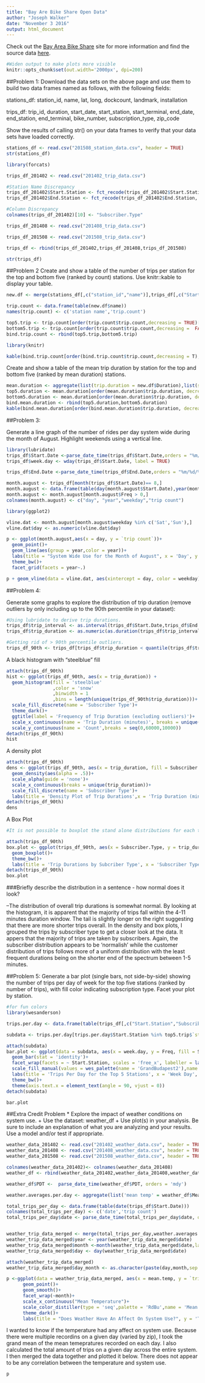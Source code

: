 ---
title: "Bay Are Bike Share Open Data"
author: "Joseph Walker"
date: "November 3 2016"
output: html_document
---

Check out the [Bay Area Bike Share](www.bayareabikeshare.com) site for more information and find the source data [here](http://www.bayareabikeshare.com/open-data).

```{r Setup, echo=TRUE}
#Widen output to make plots more visible
knitr::opts_chunk$set(out.width='2000px', dpi=200)
```
##Problem 1:
Download the data sets on the above page and use them to build two data frames named as follows, with the following fields:

stations_df: station_id, name, lat, long, dockcount, landmark, installation

trips_df: trip_id, duration, start_date, start_station, start_terminal, end_date, end_station, end_terminal, bike_number, subscription_type, zip_code

Show the results of calling str() on your data frames to verify that your data sets have loaded correctly.
```{r Problem 1, echo = TRUE}

stations_df <- read.csv("201508_station_data.csv", header = TRUE)
str(stations_df)

library(forcats)

trips_df_201402 <- read.csv("201402_trip_data.csv")

#Station Name Discrepancy
trips_df_201402$Start.Station <- fct_recode(trips_df_201402$Start.Station, "Santa Clara County Civic Center" = 'San Jose Government Center')
trips_df_201402$End.Station <- fct_recode(trips_df_201402$End.Station, "Santa Clara County Civic Center" = 'San Jose Government Center')

#Column Discrepancy
colnames(trips_df_201402)[10] <- "Subscriber.Type"

trips_df_201408 <- read.csv("201408_trip_data.csv")

trips_df_201508 <- read.csv("201508_trip_data.csv")

trips_df <- rbind(trips_df_201402,trips_df_201408,trips_df_201508)

str(trips_df)
```

##Problem 2
Create and show a table of the number of trips per station for the top and bottom five (ranked by count) stations.  Use knitr::kable to display your table.
```{r Problem 2.1, echo = TRUE}
new.df <- merge(stations_df[,c("station_id","name")],trips_df[,c("Start.Station","Trip.ID","Duration")],by.x = 'name', by.y = 'Start.Station')

trip.count <- data.frame(table(new.df$name))
names(trip.count) <- c('station name','trip.count')

top5.trip <- trip.count[order(trip.count$trip.count,decreasing = TRUE)[1:5],]
bottom5.trip <- trip.count[order(trip.count$trip.count,decreasing =  FALSE)[1:5],]
bind.trip.count <- rbind(top5.trip,bottom5.trip)

library(knitr) 

kable(bind.trip.count[order(bind.trip.count$trip.count,decreasing = T),],align = 'c',caption = 'Frequency of Trips per Station',col.names = c('station name','trip count'),row.names = FALSE)
```

Create and show a table of the mean trip duration by station for the top and bottom five (ranked by mean duration) stations.
```{r Problem 2.2, echo = TRUE}
mean.duration <- aggregate(list(trip.duration = new.df$Duration),list(station = new.df$name), FUN = mean, na.rm = TRUE)
top5.duration <- mean.duration[order(mean.duration$trip.duration, decreasing = TRUE)[1:5],]
bottom5.duration <- mean.duration[order(mean.duration$trip.duration, decreasing = FALSE)[1:5],]
bind.mean.duration <- rbind(top5.duration,bottom5.duration)
kable(bind.mean.duration[order(bind.mean.duration$trip.duration, decreasing = TRUE),], align = 'c', caption = 'Average Trip Duration per Station',col.names = c('Station','Trip Duration'),row.names = FALSE)
```

##Problem 3:

Generate a line graph of the number of rides per day system wide during the month of August.  Highlight weekends using a vertical line.

```{r Problem 3, echo=TRUE, message=FALSE, warning=FALSE}
library(lubridate)
trips_df$Start.Date <-parse_date_time(trips_df$Start.Date,orders = "%m/%d/%y H:M")
trips_df$week.day <- wday(trips_df$Start.Date, label = TRUE)

trips_df$End.Date <-parse_date_time(trips_df$End.Date,orders = "%m/%d/%y H:M")

month.august <- trips_df[month(trips_df$Start.Date)== 8,]
month.august <- data.frame(table(day(month.august$Start.Date),year(month.august$Start.Date),month.august$week.day))
month.august <- month.august[month.august$Freq > 0,]
colnames(month.august) <- c("day", "year","weekday","trip count")

library(ggplot2)

vline.dat <- month.august[month.august$weekday %in% c('Sat','Sun'),]
vline.dat$day <- as.numeric(vline.dat$day)

p <- ggplot(month.august,aes(x = day, y = `trip count`))+
  geom_point()+
  geom_line(aes(group = year,color = year))+
  labs(title = "System Wide Use for the Month of August", x = 'Day', y = 'Trip Count')+
  theme_bw()+
  facet_grid(facets = year~.)

p + geom_vline(data = vline.dat, aes(xintercept = day, color = weekday), show.legend = TRUE,linetype = 'dashed')
```

##Problem 4:

Generate some graphs to explore the distribution of trip duration (remove outliers by only including up to the 90th percentile in your dataset):

```{r Problem 4, echo = TRUE}
#Using lubridate to derive trip durations.
trips_df$trip_interval <- as.interval(trips_df$Start.Date,trips_df$End.Date)
trips_df$trip_duration <- as.numeric(as.duration(trips_df$trip_interval),'minutes')

#Getting rid of > 90th percentile outliers.
trips_df_90th <- trips_df[trips_df$trip_duration < quantile(trips_df$trip_duration, .9),]
```

A black histogram with "steelblue" fill
```{r Problem 4 - histogram, echo = TRUE}
attach(trips_df_90th)
hist <- ggplot(trips_df_90th, aes(x = trip_duration)) +
  geom_histogram(fill = 'steelblue'
                 ,color = 'snow'
                 ,binwidth = 1
                 ,bins = length(unique(trips_df_90th$trip_duration)))+
  scale_fill_discrete(name = 'Subscriber Type')+
  theme_dark()+
  ggtitle(label = 'Frequency of Trip Duration (excluding outliers)')+    
  scale_x_continuous(name = 'Trip Duration (minutes)', breaks = unique(trip_duration))+
  scale_y_continuous(name = 'Count',breaks = seq(0,60000,10000))
detach(trips_df_90th)
hist
```

A density plot

```{r Problem 4 - Density, Echo = TRUE}
attach(trips_df_90th)
dens <- ggplot(trips_df_90th, aes(x = trip_duration, fill = Subscriber.Type))+
  geom_density(aes(alpha = .5))+
  scale_alpha(guide = 'none')+
  scale_x_continuous(breaks = unique(trip_duration))+
  scale_fill_discrete(name = 'Subscriber Type')+
  labs(title = 'Density Plot of Trip Durations',x = 'Trip Duration (mintues)', y = 'Density')
detach(trips_df_90th)
dens
```

A Box Plot

```{r Problem 4 - Box, echo = TRUE}
#It is not possible to boxplot the stand alone distributions for each trip duration (Using a histogram to look at the frequency for each trip duration as above would be appropriate). You need another variable in order to generate the statistics associated with a boxplot (mean, quantiles, outliers, etc...) In this case, I decided to look at the trip durations by subcriber type. 

attach(trips_df_90th)
box.plot <- ggplot(trips_df_90th, aes(x = Subscriber.Type, y = trip_duration, color = Subscriber.Type))+
  geom_boxplot()+
  theme_bw()+
  labs(title = 'Trip Durations by Subcriber Type', x = 'Subscriber Type', y = 'Trip Duration')
detach(trips_df_90th)
box.plot
```

###Briefly describe the distribution in a sentence - how normal does it look?

--The distribution of overall trip durations is somewhat normal. By looking at the histogram, it is apparent that the majority of trips fall within the 4-11 minutes duration window. The tail is slightly longer on the right suggesting that there are more shorter trips overall.
In the density and box plots, I grouped the trips by subscriber type to get a closer look at the data. It appers that the majority of trips are taken by subscribers. Again, the subscriber distribution appears to be 'normalish' while the customer distribution of trips follows more of a uniform distribution with the least frequent durations being on the shorter end of the spectrum between 1-5 minutes.

##Problem 5:
Generate a bar plot (single bars, not side-by-side) showing the number of trips per day of week for the top five stations (ranked by number of trips), with fill color indicating subscription type.
Facet your plot by station.
```{r Problem 5, echo = TRUE}
#for fun colors
library(wesanderson)

trips.per.day <- data.frame(table(trips_df[,c("Start.Station","Subscriber.Type",'week.day')]))

subdata <- trips.per.day[trips.per.day$Start.Station %in% top5.trip$`station name`,]

attach(subdata)
bar.plot <- ggplot(data = subdata, aes(x = week.day, y = Freq, fill = Subscriber.Type))+
  geom_bar(stat = 'identity')+
  facet_wrap(facets = ~ Start.Station, scales = 'free_x', labeller = label_wrap_gen(multi_line = TRUE))+
  scale_fill_manual(values = wes_palette(name = 'GrandBudapest2'),name = 'Subcriber Type') +
  labs(title = 'Trips Per Day for the Top 5 Stations', x = 'Week Day', y = 'Trip Count')+
  theme_bw()+
  theme(axis.text.x = element_text(angle = 90, vjust = 0))
detach(subdata)

bar.plot 
```

##Extra Credit Problem
* Explore the impact of weather conditions on system use. 
  + Use the dataset: weather_df
  + Use plot(s) in your analysis.  Be sure to include an explanation of what you are        analyzing and your results.  Use a model and/or test if appropriate.
  
```{r Extra Credit, echo = TRUE}
weather_data_201402 <- read.csv("201402_weather_data.csv", header = TRUE)
weather_data_201408 <- read.csv("201408_weather_data.csv", header = TRUE)
weather_data_201508 <- read.csv("201508_weather_data.csv", header = TRUE)

colnames(weather_data_201402)<- colnames(weather_data_201408)
weather_df <- rbind(weather_data_201402,weather_data_201408,weather_data_201508)

weather_df$PDT <-  parse_date_time(weather_df$PDT, orders = 'mdy')

weather.averages.per.day <- aggregate(list('mean temp' = weather_df$Mean.TemperatureF), list('date' = weather_df$PDT), FUN = mean, na.rm = TRUE)

total_trips_per_day <- data.frame(table(date(trips_df$Start.Date)))
colnames(total_trips_per_day) <- c('date','trip count')
total_trips_per_day$date <- parse_date_time(total_trips_per_day$date, orders  = 'ymd')


weather_trip_data_merged <- merge(total_trips_per_day,weather.averages.per.day)
weather_trip_data_merged$year <- year(weather_trip_data_merged$date)
weather_trip_data_merged$month <-month(weather_trip_data_merged$date,label = TRUE)
weather_trip_data_merged$day <- day(weather_trip_data_merged$date)

attach(weather_trip_data_merged)
weather_trip_data_merged$day_month <- as.character(paste(day,month,sep = '-'))

p <-ggplot(data = weather_trip_data_merged, aes(x = mean.temp, y = `trip count`, color = mean.temp))+
      geom_point()+
      geom_smooth()+
      facet_wrap(~month)+
      scale_x_continuous("Mean Temperature")+
      scale_color_distiller(type = 'seq',palette = 'RdBu',name = 'Mean Temp')+
      theme_dark()+ 
      labs(title = "Does Weather Have An Affect On System Use?", y = 'Trip Count')
```

I wanted to know if the temperature had any affect on system use. Because there were multiple recordins on a given day (varied by zip), I took the grand mean of the mean temepratures recorded on each day. I also calculated the total amount of trips on a given day across the entire system. I then merged the data together and plotted it below. There does not appear to be any correlation between the temperature and system use.

```{r Final Plot, echo=TRUE}
p
```

